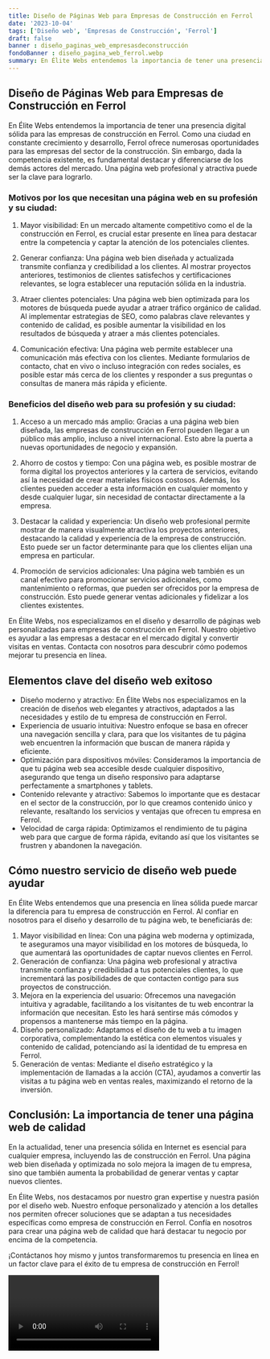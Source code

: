 ```yaml
---
title: Diseño de Páginas Web para Empresas de Construcción en Ferrol
date: '2023-10-04'
tags: ['Diseño web', 'Empresas de Construcción', 'Ferrol']
draft: false
banner : diseño_paginas_web_empresasdeconstrucción
fondoBanner : diseño_pagina_web_ferrol.webp
summary: En Élite Webs entendemos la importancia de tener una presencia digital sólida para las empresas de construcción en Ferrol. Como una ciudad en constante crecimiento y desarrollo, Ferrol ofrece numerosas oportunidades para las empresas del sector de la construcción. Sin embargo, dada la competencia existente, es fundamental destacar y diferenciarse de los demás actores del mercado. Una página web profesional y atractiva puede ser la clave para lograrlo.
---
```


## Diseño de Páginas Web para Empresas de Construcción en Ferrol

En Élite Webs entendemos la importancia de tener una presencia digital sólida para las empresas de construcción en Ferrol. Como una ciudad en constante crecimiento y desarrollo, Ferrol ofrece numerosas oportunidades para las empresas del sector de la construcción. Sin embargo, dada la competencia existente, es fundamental destacar y diferenciarse de los demás actores del mercado. Una página web profesional y atractiva puede ser la clave para lograrlo.

### Motivos por los que necesitan una página web en su profesión y su ciudad:

1. Mayor visibilidad: En un mercado altamente competitivo como el de la construcción en Ferrol, es crucial estar presente en línea para destacar entre la competencia y captar la atención de los potenciales clientes.

2. Generar confianza: Una página web bien diseñada y actualizada transmite confianza y credibilidad a los clientes. Al mostrar proyectos anteriores, testimonios de clientes satisfechos y certificaciones relevantes, se logra establecer una reputación sólida en la industria.

3. Atraer clientes potenciales: Una página web bien optimizada para los motores de búsqueda puede ayudar a atraer tráfico orgánico de calidad. Al implementar estrategias de SEO, como palabras clave relevantes y contenido de calidad, es posible aumentar la visibilidad en los resultados de búsqueda y atraer a más clientes potenciales.

4. Comunicación efectiva: Una página web permite establecer una comunicación más efectiva con los clientes. Mediante formularios de contacto, chat en vivo o incluso integración con redes sociales, es posible estar más cerca de los clientes y responder a sus preguntas o consultas de manera más rápida y eficiente.

### Beneficios del diseño web para su profesión y su ciudad:

1. Acceso a un mercado más amplio: Gracias a una página web bien diseñada, las empresas de construcción en Ferrol pueden llegar a un público más amplio, incluso a nivel internacional. Esto abre la puerta a nuevas oportunidades de negocio y expansión.

2. Ahorro de costos y tiempo: Con una página web, es posible mostrar de forma digital los proyectos anteriores y la cartera de servicios, evitando así la necesidad de crear materiales físicos costosos. Además, los clientes pueden acceder a esta información en cualquier momento y desde cualquier lugar, sin necesidad de contactar directamente a la empresa.

3. Destacar la calidad y experiencia: Un diseño web profesional permite mostrar de manera visualmente atractiva los proyectos anteriores, destacando la calidad y experiencia de la empresa de construcción. Esto puede ser un factor determinante para que los clientes elijan una empresa en particular.

4. Promoción de servicios adicionales: Una página web también es un canal efectivo para promocionar servicios adicionales, como mantenimiento o reformas, que pueden ser ofrecidos por la empresa de construcción. Esto puede generar ventas adicionales y fidelizar a los clientes existentes.

En Élite Webs, nos especializamos en el diseño y desarrollo de páginas web personalizadas para empresas de construcción en Ferrol. Nuestro objetivo es ayudar a las empresas a destacar en el mercado digital y convertir visitas en ventas. Contacta con nosotros para descubrir cómo podemos mejorar tu presencia en línea.

<GifSeo />

<Cta />

## Elementos clave del diseño web exitoso

- Diseño moderno y atractivo: En Élite Webs nos especializamos en la creación de diseños web elegantes y atractivos, adaptados a las necesidades y estilo de tu empresa de construcción en Ferrol.
- Experiencia de usuario intuitiva: Nuestro enfoque se basa en ofrecer una navegación sencilla y clara, para que los visitantes de tu página web encuentren la información que buscan de manera rápida y eficiente.
- Optimización para dispositivos móviles: Consideramos la importancia de que tu página web sea accesible desde cualquier dispositivo, asegurando que tenga un diseño responsivo para adaptarse perfectamente a smartphones y tablets.
- Contenido relevante y atractivo: Sabemos lo importante que es destacar en el sector de la construcción, por lo que creamos contenido único y relevante, resaltando los servicios y ventajas que ofrecen tu empresa en Ferrol.
- Velocidad de carga rápida: Optimizamos el rendimiento de tu página web para que cargue de forma rápida, evitando así que los visitantes se frustren y abandonen la navegación.

## Cómo nuestro servicio de diseño web puede ayudar

En Élite Webs entendemos que una presencia en línea sólida puede marcar la diferencia para tu empresa de construcción en Ferrol. Al confiar en nosotros para el diseño y desarrollo de tu página web, te beneficiarás de:

1. Mayor visibilidad en línea: Con una página web moderna y optimizada, te aseguramos una mayor visibilidad en los motores de búsqueda, lo que aumentará las oportunidades de captar nuevos clientes en Ferrol.
2. Generación de confianza: Una página web profesional y atractiva transmite confianza y credibilidad a tus potenciales clientes, lo que incrementará las posibilidades de que contacten contigo para sus proyectos de construcción.
3. Mejora en la experiencia del usuario: Ofrecemos una navegación intuitiva y agradable, facilitando a los visitantes de tu web encontrar la información que necesitan. Esto les hará sentirse más cómodos y propensos a mantenerse más tiempo en la página.
4. Diseño personalizado: Adaptamos el diseño de tu web a tu imagen corporativa, complementando la estética con elementos visuales y contenido de calidad, potenciando así la identidad de tu empresa en Ferrol.
5. Generación de ventas: Mediante el diseño estratégico y la implementación de llamadas a la acción (CTA), ayudamos a convertir las visitas a tu página web en ventas reales, maximizando el retorno de la inversión.

## Conclusión: La importancia de tener una página web de calidad

En la actualidad, tener una presencia sólida en Internet es esencial para cualquier empresa, incluyendo las de construcción en Ferrol. Una página web bien diseñada y optimizada no solo mejora la imagen de tu empresa, sino que también aumenta la probabilidad de generar ventas y captar nuevos clientes.

En Élite Webs, nos destacamos por nuestro gran expertise y nuestra pasión por el diseño web. Nuestro enfoque personalizado y atención a los detalles nos permiten ofrecer soluciones que se adaptan a tus necesidades específicas como empresa de construcción en Ferrol. Confía en nosotros para crear una página web de calidad que hará destacar tu negocio por encima de la competencia.

¡Contáctanos hoy mismo y juntos transformaremos tu presencia en línea en un factor clave para el éxito de tu empresa de construcción en Ferrol!

<Video />

<CtaBot job='Empresas de Construcción' city='Ferrol'/>

<Gmaps query='Ferrol+españa+maps' />